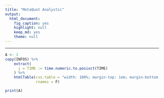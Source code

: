 ```yaml
---
title: "MetaQuot Analystic"
output:
  html_document:
    fig_caption: yes
    highlight: null
    keep_md: yes
    theme: null
---
```


***
```r
A <- 1
copy(INFOS) %>%
    extract(
      j = TIME := time.numeric.to.posixct(TIME)
    ) %>%
    htmlTable(css.table = "width: 100%; margin-top: 1em; margin-bottom: 1em;",
              rnames = F)
```

```r
print(A)
```

